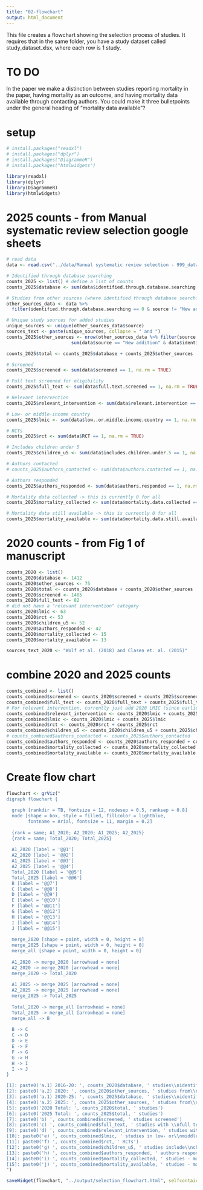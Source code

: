 ```yaml
---
title: "02-flowchart"
output: html_document
---
```


This file creates a flowchart showing the selection process of studies. It requires that in the same folder, you have a study dataset called study_dataset.xlsx, where each row is 1 study. 

# TO DO
In the paper we make a distinction between studies reporting mortality in the paper, having mortality as an outcome, and having mortality data available through contacting authors. You could make it three bulletpoints under the general heading of "mortality data available"?

# setup
```r
# install.packages("readxl")
# install.packages("dplyr")
# install.packages("DiagrammeR")
# install.packages("htmlwidgets")

library(readxl)
library(dplyr)
library(DiagrammeR)
library(htmlwidgets)
```

# 2025 counts - from Manual systematic review selection google sheets
```r
# read data
data <- read.csv("../data/Manual systematic review selection - 999_data_set.csv")

# Identified through database searching
counts_2025 <- list() # define a list of counts
counts_2025$database <- sum(data$identified.through.database.searching == 1, na.rm = TRUE)

# Studies from other sources (where identified through database searching == 0)
other_sources_data <- data %>%
  filter(identified.through.database.searching == 0 & source != "New addition")

# Unique study sources for added studies
unique_sources <- unique(other_sources_data$source)
sources_text <- paste(unique_sources, collapse = " and ")
counts_2025$other_sources <- nrow(other_sources_data %>% filter(source != "New addition")) + 
                        sum(data$source == "New addition" & data$identified.through.database.searching == 0, na.rm = TRUE)

counts_2025$total <- counts_2025$database + counts_2025$other_sources

# Screened
counts_2025$screened <- sum(data$screened == 1, na.rm = TRUE)

# Full text screened for eligibility
counts_2025$full_text <- sum(data$full.text.screened == 1, na.rm = TRUE)

# Relevant intervention
counts_2025$relevant_intervention <- sum(data$relevant.intervention == 1, na.rm = TRUE)

# Low- or middle-income country
counts_2025$lmic <- sum(data$low..or.middle.income.country == 1, na.rm = TRUE)

# RCTs
counts_2025$rct <- sum(data$RCT == 1, na.rm = TRUE)

# Includes children under 5
counts_2025$children_u5 <- sum(data$includes.children.under.5 == 1, na.rm = TRUE)

# Authors contacted
# counts_2025$authors_contacted <- sum(data$authors.contacted == 1, na.rm = TRUE)

# Authors responded
counts_2025$authors_responded <- sum(data$authors.responded == 1, na.rm = TRUE)

# Mortality data collected -> this is currently 0 for all
counts_2025$mortality_collected <- sum(data$mortality.data.collected == 1, na.rm = TRUE)

# Mortality data still available -> this is currently 0 for all
counts_2025$mortality_available <- sum(data$mortality.data.still.available == 1, na.rm = TRUE)
```

# 2020 counts - from Fig 1 of manuscript
```r
counts_2020 <- list()
counts_2020$database <- 1412
counts_2020$other_sources <- 75
counts_2020$total <- counts_2020$database + counts_2020$other_sources
counts_2020$screened <- 1485
counts_2020$full_text <- 82
# did not have a "relevant intervention" category
counts_2020$lmic <- 63
counts_2020$rct <- 53
counts_2020$children_u5 <- 52
counts_2020$authors_responded <- 42
counts_2020$mortality_collected <- 15
counts_2020$mortality_available <- 13

sources_text_2020 <- "Wolf et al. (2018) and Clasen et. al. (2015)"
```

# combine 2020 and 2025 counts
```r
counts_combined <- list()
counts_combined$screened <- counts_2020$screened + counts_2025$screened
counts_combined$full_text <- counts_2020$full_text + counts_2025$full_text
# For relevant intervention, currently just add 2020 LMIC (since earlier filter didn't exist)
counts_combined$relevant_intervention <- counts_2020$lmic + counts_2025$relevant_intervention
counts_combined$lmic <- counts_2020$lmic + counts_2025$lmic
counts_combined$rct <- counts_2020$rct + counts_2025$rct
counts_combined$children_u5 <- counts_2020$children_u5 + counts_2025$children_u5
# counts_combined$authors_contacted <- counts_2025$authors_contacted  
counts_combined$authors_responded <- counts_2020$authors_responded + counts_2025$authors_responded
counts_combined$mortality_collected <- counts_2020$mortality_collected + counts_2025$mortality_collected
counts_combined$mortality_available <- counts_2020$mortality_available + counts_2025$mortality_available
```

# Create flow chart
```r
flowchart <- grViz("
digraph flowchart {
  
  graph [rankdir = TB, fontsize = 12, nodesep = 0.5, ranksep = 0.8]
  node [shape = box, style = filled, fillcolor = lightblue, 
        fontname = Arial, fontsize = 11, margin = 0.2]
  
  {rank = same; A1_2020; A2_2020; A1_2025; A2_2025}
  {rank = same; Total_2020; Total_2025}
  
  A1_2020 [label = '@@1']
  A2_2020 [label = '@@2']
  A1_2025 [label = '@@3']
  A2_2025 [label = '@@4']
  Total_2020 [label = '@@5']
  Total_2025 [label = '@@6']
  B [label = '@@7']
  C [label = '@@8']
  D [label = '@@9']
  E [label = '@@10']
  F [label = '@@11']
  G [label = '@@12']
  H [label = '@@13']
  I [label = '@@14']
  J [label = '@@15']
  
  merge_2020 [shape = point, width = 0, height = 0]
  merge_2025 [shape = point, width = 0, height = 0]
  merge_all [shape = point, width = 0, height = 0]
  
  A1_2020 -> merge_2020 [arrowhead = none]
  A2_2020 -> merge_2020 [arrowhead = none]
  merge_2020 -> Total_2020
  
  A1_2025 -> merge_2025 [arrowhead = none]
  A2_2025 -> merge_2025 [arrowhead = none]
  merge_2025 -> Total_2025
  
  Total_2020 -> merge_all [arrowhead = none]
  Total_2025 -> merge_all [arrowhead = none]
  merge_all -> B
  
  B -> C
  C -> D
  D -> E
  E -> F
  F -> G
  G -> H
  H -> I
  I -> J
}

[1]: paste0('a.1) 2016-20: ', counts_2020$database, ' studies\\nidentified through\\ndatabase searching')
[2]: paste0('a.2) 2020: ', counts_2020$other_sources, ' studies from\\n', sources_text_2020)
[3]: paste0('a.1) 2020-25: ', counts_2025$database, ' studies\\nidentified through\\ndatabase searching')
[4]: paste0('a.2) 2025: ', counts_2025$other_sources, ' studies from\\n', sources_text)
[5]: paste0('2020 Total: ', counts_2020$total, ' studies')
[6]: paste0('2025 Total: ', counts_2025$total, ' studies')
[7]: paste0('b) ', counts_combined$screened, ' studies screened')
[8]: paste0('c) ', counts_combined$full_text, ' studies with \\nfull text reviewed')
[9]: paste0('d) ', counts_combined$relevant_intervention, ' studies with\\nrelevant intervention')
[10]: paste0('e) ', counts_combined$lmic, ' studies in low- or\\nmiddle-income country')
[11]: paste0('f) ', counts_combined$rct, ' RCTs')
[12]: paste0('g) ', counts_combined$children_u5, ' studies include\\nchildren under 5')
[13]: paste0('h) ', counts_combined$authors_responded, ' authors responded')
[14]: paste0('i) ', counts_combined$mortality_collected, ' studies - mortality\\ndata collected')
[15]: paste0('j) ', counts_combined$mortality_available, ' studies - mortality\\ndata still available')
")

saveWidget(flowchart, "../output/selection_flowchart.html", selfcontained = TRUE)
```